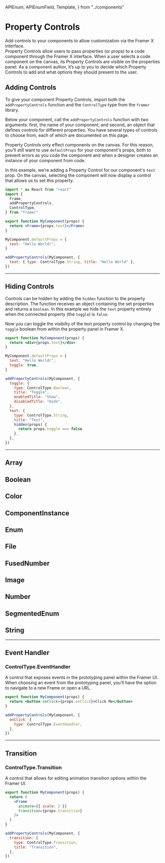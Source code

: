 <!-- 👋 Editing this file? Need help? → https://github.com/framer/api-docs/blob/master/CONTRIBUTING.md -->

  APIEnum,
  APIEnumField,
  Template,
} from "../components"


# Property Controls

<span className="lead">
  Add controls to your components to allow customization via
  the Framer X interface.
</span>

<div>
  Property Controls allow users to pass properties (or
  props) to a code component through the Framer X interface.
  When a user selects a code component on the canvas, its
  Property Controls are visible on the properties panel. As
  a component author, it’s up to you to decide which
  Property Controls to add and what options they should
  present to the user.
</div>

## Adding Controls

<div>

To give your component Property Controls, import both the `addPropertyControls` function and the `ControlType` type from the `framer` library.

Below your component, call the `addPropertyControls` function with two arguments: first, the name of your component; and second, an object that defines controls for different properties. You have several types of controls to choose from, each of which are documented on this page.

Property Controls only effect components on the canvas. For this reason, you'll still want to use `defaultProps` for your component's props, both to prevent errors as you code the component and when a designer creates an instance of your component from code.

In this example, we’re adding a Property Control for our component's `text` prop. On the canvas, selecting the component will now display a control that allows us to set this property.

</div>

```jsx
import * as React from "react"
import {
  Frame,
  addPropertyControls,
  ControlType,
} from "framer"

export function MyComponent(props) {
  return <Frame>{props.text}</Frame>
}

MyComponent.defaultProps = {
  text: "Hello World!",
}

addPropertyControls(MyComponent, {
  text: { type: ControlType.String, title: "Hello World" },
})
```

---

## Hiding Controls

<div>

Controls can be hidden by adding the `hidden` function to the property description. The function receives an object containing the set properties and returns a `boolean`. In this example we hide the `text` property entirely when the connected property (the `toggle`) is `false`.

Now you can toggle the visibilty of the text property control by changing the `toggle` boolean from within the property panel in Framer X.

</div>

```jsx
export function MyComponent(props) {
  return <div>{props.text}</div>
}

MyComponent.defaultProps = {
  text: "Hello World!",
  toggle: true,
}

addPropertyControls(MyComponent, {
  toggle: {
    type: ControlType.Boolean,
    title: "Toggle",
    enabledTitle: "Show",
    disabledTitle: "Hide",
  },
  text: {
    type: ControlType.String,
    title: "Text",
    hidden(props) {
      return props.toggle === false
    },
  },
})
```

---

## Array

<APIEnumField name="ControlType.Array" />

## Boolean

<APIEnumField name="ControlType.Boolean" />

## Color

<APIEnumField name="ControlType.Color" />

## ComponentInstance

<APIEnumField name="ControlType.ComponentInstance" />

## Enum

<APIEnumField name="ControlType.Enum" />

## File

<APIEnumField name="ControlType.File" />

## FusedNumber

<APIEnumField name="ControlType.FusedNumber" />

## Image

<APIEnumField name="ControlType.Image" />

## Number

<APIEnumField name="ControlType.Number" />

## SegmentedEnum

<APIEnumField name="ControlType.SegmentedEnum" />

## String

<APIEnumField name="ControlType.String" />

---

## Event Handler

<h3>ControlType.EventHandler</h3>

A control that exposes events in the prototyping panel within the Framer UI. When choosing an event from the prototyping panel, you’ll have the option to navigate to a new Frame or open a URL.

```jsx
export function MyComponent(props) {
  return <button onClick={props.onClick}>Click Me</button>
}

addPropertyControls(MyComponent, {
  onClick: {
    type: ControlType.EventHandler,
  },
})
```

---

## Transition

<h3>ControlType.Transition</h3>

A control that allows for editing animation transition options within the Framer UI.

```jsx
export function MyComponent(props) {
  return (
    <Frame
      animate={{ scale: 2 }}
      transition={props.transition}
    />
  )
}

addPropertyControls(MyComponent, {
  transition: {
    type: ControlType.Transition,
    title: "Transition",
  },
})
```
